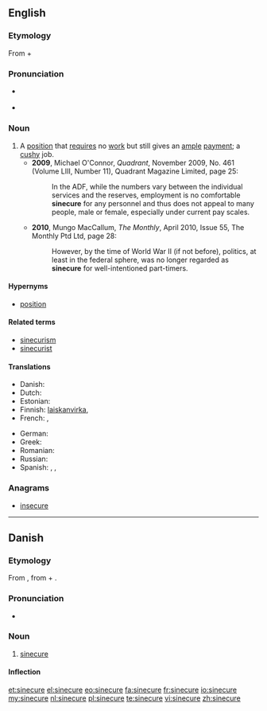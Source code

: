 {{was wotd|2010|June|1}}
==English==
{{wikipedia}}

===Etymology===
From {{etyl|la}} {{term|sine||without|lang=la}} + {{term|cura|cūra|care|lang=la}}

===Pronunciation===
* {{a|UK}} {{IPA|/ˈsaɪ.nɪ.kjʊə/|/ˈsɪn.ɪ.kjʊə/}}
* {{a|US}} {{IPA|/ˈsaɪ.nə.kjʊɹ/|/ˈsɪn.ə.kjʊɹ/}}

===Noun===
{{en-noun}}

# A [[position]] that [[require]]s no [[work]] but still gives an [[ample]] [[payment]]; a [[cushy]] job.
#* '''2009''', Michael O'Connor, ''Quadrant'', November 2009, No. 461 (Volume LIII, Number 11), Quadrant Magazine Limited, page 25:
#*: In the ADF, while the numbers vary between the individual services and the reserves, employment is no comfortable '''sinecure''' for any personnel and thus does not appeal to many people, male or female, especially under current pay scales.
#* '''2010''', Mungo MacCallum, ''The Monthly'', April 2010, Issue 55, The Monthly Ptd Ltd, page 28:
#*: However, by the time of World War II (if not before), politics, at least in the federal sphere, was no longer regarded as '''sinecure''' for well-intentioned part-timers.

====Hypernyms====
* {{sense|a position that requires no work but still gives a payment}} [[position]]

====Related terms====
* [[sinecurism]]
* [[sinecurist]]

====Translations====
{{trans-top|a position that requires no work but still gives a payment}}
* Danish: {{t-|da|sinecure|n}}
* Dutch: {{t-|nl|sinecure}}
* Estonian: {{t|et|sinekuur}}
* Finnish: [[laiskanvirka]], {{t|fi|suojatyöpaikka}}
* French: {{t+|fr|sinécure}}, {{qualifier|vulgar}} {{t+|fr|planque}}
{{trans-mid}}
* German: {{t|de|Sinekure|f}}
* Greek: {{t+|el|αργομισθία|f|tr=argomisthía}}
* Romanian: {{t|ro|sinecură|f}}
* Russian: {{t+|ru|синекура|f}}
* Spanish: {{t|es|canonjía}}, {{t+|es|sinecura}}, {{qualifier|vulgar}} {{t-|es|enchufe}}
{{trans-bottom}}

===Anagrams===
* [[insecure#English|insecure]]

----

==Danish==

===Etymology===
From {{etyl|fr|da}} {{term|sinécure|lang=fr}}, from {{etyl|la|da}} {{term|sine||without|lang=la}} + {{term|cura|cūra|care|lang=la}}.

===Pronunciation===
* {{IPA|/sinəkyːrə/|[sinəˈkʰyːɐ]|lang=da}}

===Noun===
{{da-noun|n|r}}

# {{qualifier|rare}} [[sinecure#English|sinecure]] {{gloss|a position that requires no work but still gives a payment}}

====Inflection====
{{da-noun-infl|n|r}}

[[et:sinecure]]
[[el:sinecure]]
[[eo:sinecure]]
[[fa:sinecure]]
[[fr:sinecure]]
[[io:sinecure]]
[[my:sinecure]]
[[nl:sinecure]]
[[pl:sinecure]]
[[te:sinecure]]
[[vi:sinecure]]
[[zh:sinecure]]